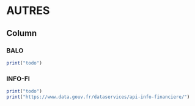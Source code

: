 AUTRES
=====================================================

Column {.tabset}
-------------------------------------------

### BALO
```r
print("todo")
```

### INFO-FI
```r
print("todo")
print("https://www.data.gouv.fr/dataservices/api-info-financiere/")
```
